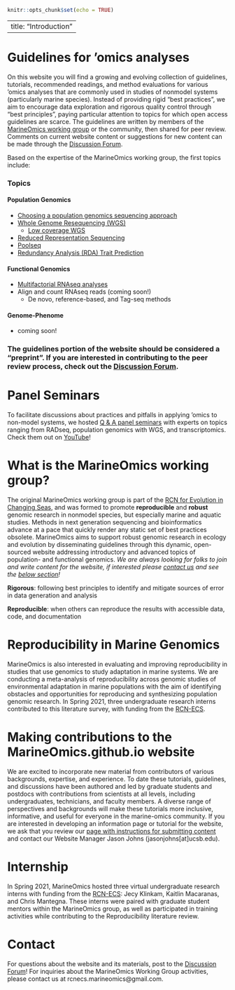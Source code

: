 ```r
knitr::opts_chunk$set(echo = TRUE)
```
---
title: "Introduction"
---

# Guidelines for 'omics analyses  

On this website you will find a growing and evolving collection of guidelines, tutorials, recommended readings, and method evaluations for various 'omics analyses that are commonly used in studies of nonmodel systems (particularly marine species). Instead of providing rigid "best practices", we aim to encourage data exploration and rigorous quality control through "best principles", paying particular attention to topics for which open access guidelines are scarce. The guidelines are written by members of the [MarineOmics working group](#marineomics) or the community, then shared for peer review. Comments on current website content or suggestions for new content can be made through the [Discussion Forum](https://github.com/MarineOmics/marineomics.github.io/discussions).

Based on the expertise of the MarineOmics working group, the first topics include:  

### Topics {.tabset .tabset-fade .tabset-pills}
#### Population Genomics  

* [Choosing a population genomics sequencing approach](choosing-population-genetics.html)  
* [Whole Genome Resequencing (WGS)](WGS_intro.html)  
  * [Low coverage WGS](https://github.com/therkildsen-lab/genomic-data-analysis/blob/master/lcwgs_data_analysis.md)
* [Reduced Representation Sequencing](RADseq.html) 
* [Poolseq](poolseq.html)
* [Redundancy Analysis (RDA) Trait Prediction](RDAtraitPredictionTutorial.html)

#### Functional Genomics  

* [Multifactorial RNAseq analyses](DGE_comparison_v2.html)  
* Align and count RNAseq reads (coming soon!)
    * De novo, reference-based, and Tag-seq methods

#### Genome-Phenome

* coming soon!

### {-}

### The guidelines portion of the website should be considered a "preprint". If you are interested in contributing to the peer review process, check out the [Discussion Forum](discussion.html). {.unlisted .unnumbered}

# Panel Seminars 
To facilitate discussions about practices and pitfalls in applying 'omics to non-model systems, we hosted [Q & A panel seminars](panels.html) with experts on topics ranging from RADseq, population genomics with WGS, and transcriptomics. Check them out on [YouTube](https://www.youtube.com/channel/UCosG6JfIj7k0DizfsD5ADfQ)!

# What is the MarineOmics working group? {#marineomics} 

The original MarineOmics working group is part of the [RCN for Evolution in Changing Seas](https://rcn-ecs.github.io/), and was formed to promote **reproducible** and **robust** genomic research in nonmodel species, but especially marine and aquatic studies. Methods in next generation sequencing and bioinformatics advance at a pace that quickly render any static set of best practices obsolete. MarineOmics aims to support robust genomic research in ecology and evolution by disseminating guidelines through this dynamic, open-sourced website addressing introductory and advanced topics of population- and functional genomics. *We are always looking for folks to join and write content for the website, if interested please [contact us](#contact) and see the [below section](#contributions)!*

**Rigorous**:  following best principles to identify and mitigate sources of error in data generation and analysis  

**Reproducible**: when others can reproduce the results with accessible data, code, and documentation

# Reproducibility in Marine Genomics  
MarineOmics is also interested in evaluating and improving reproducibility in studies that use genomics to study adaptation in marine systems. We are conducting a meta-analysis of reproducibility across genomic studies of environmental adaptation in marine populations with the aim of identifying obstacles and opportunities for reproducing and synthesizing population genomic research. In Spring 2021, three undergraduate research interns contributed to this literature survey, with funding from the [RCN-ECS](https://rcn-ecs.github.io/). 

# Making contributions to the MarineOmics.github.io website {#contributions}
We are excited to incorporate new material from contributors of various backgrounds, expertise, and experience. To date these tutorials, guidelines,  and discussions have been authored and led by graduate students and postdocs with contributions from scientists at all levels, including undergraduates, technicians, and faculty members. A diverse range of perspectives and backgrounds will make these tutorials more inclusive, informative, and useful for everyone in the marine-omics community. If you are interested in developing an information page or tutorial for the website,  we ask that you review our [page with instructions for submitting content](submissions_instructions.html) and contact our Website Manager Jason Johns (jasonjohns[at]ucsb.edu).

# Internship 
In Spring 2021, MarineOmics hosted three virtual undergraduate research interns with funding from the [RCN-ECS](https://rcn-ecs.github.io/): Jecy Klinkam, Kaitlin Macaranas, and Chris Mantegna. These interns were paired with graduate student mentors within the MarineOmics group, as well as participated in training activities while contributing to the Reproducibility literature review.


# Contact {#contact}
For questions about the website and its materials, post to the [Discussion Forum](https://github.com/MarineOmics/marineomics.github.io/discussions)!
For inquiries about the MarineOmics Working Group activities, please contact us at rcnecs.marineomics@gmail.com.

